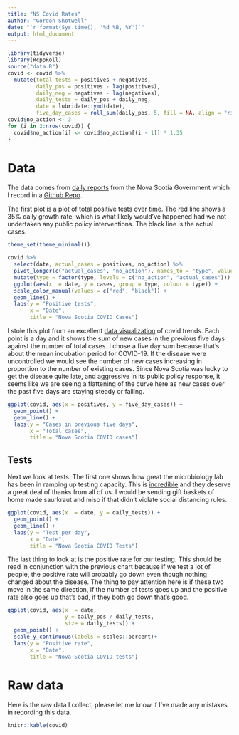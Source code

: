 ```yaml
---
title: "NS Covid Rates"
author: "Gordon Shotwell"
date: "`r format(Sys.time(), '%d %B, %Y')`"
output: html_document
---
```


```r
library(tidyverse)
library(RcppRoll)
source("data.R")
covid <- covid %>% 
  mutate(total_tests = positives + negatives,
         daily_pos = positives - lag(positives),
         daily_neg = negatives - lag(negatives),
         daily_tests = daily_pos + daily_neg,
         date = lubridate::ymd(date),
         five_day_cases = roll_sum(daily_pos, 5, fill = NA, align = "right"))
covid$no_action <- 3
for (i in 2:nrow(covid)) {
  covid$no_action[i] <- covid$no_action[(i - 1)] * 1.35
}
```
# Data 

The data comes from [daily reports](https://novascotia.ca/coronavirus/#cases) from the Nova Scotia Government which I record in a [Github Repo](https://github.com/GShotwell/ns_covid).

The first plot is a plot of total positive tests over time. The red line shows a 35% daily growth rate, which is what likely would've happened had we not undertaken any public policy interventions. The black line is the actual cases.

```r
theme_set(theme_minimal())

covid %>% 
  select(date, actual_cases = positives, no_action) %>% 
  pivot_longer(c("actual_cases", "no_action"), names_to = "type", values_to = "cases") %>% 
  mutate(type = factor(type, levels = c("no_action", "actual_cases"))) %>% 
  ggplot(aes(x  = date, y = cases, group = type, colour = type)) +
  scale_color_manual(values = c("red", "black")) +
  geom_line() +
  labs(y = "Positive tests",
       x = "Date",
       title = "Nova Scotia COVID Cases") 
```

I stole this plot from an excellent [data visualization](https://aatishb.com/covidtrends/) of covid trends. Each point is a day and it shows the sum of new cases in the previous five days against the number of total cases. I chose a five day sum because that's about the mean incubation period for COVID-19. If the disease were uncontrolled we would see the number of new cases increasing in proportion to the number of existing cases. Since Nova Scotia was lucky to get the disease quite late, and aggressive in its public policy response, it seems like we are seeing a flattening of the curve here as new cases over the past five days are staying steady or falling. 

```r
ggplot(covid, aes(x = positives, y = five_day_cases)) +
  geom_point() +
  geom_line() +
  labs(y = "Cases in previous five days",
       x = "Total cases",
       title = "Nova Scotia COVID cases")
```

## Tests

Next we look at tests. The first one shows how great the microbiology lab has been in ramping up testing capacity. This is [incredible](https://www.cbc.ca/news/canada/nova-scotia/covid-19-microbiology-lab-testing-health-care-1.5515115) and they deserve a great deal of thanks from all of us. I would be sending gift baskets of home made saurkraut and miso if that didn't violate social distancing rules.

```r
ggplot(covid, aes(x  = date, y = daily_tests)) +
  geom_point() +
  geom_line() +
  labs(y = "Test per day",
       x = "Date",
       title = "Nova Scotia COVID Tests") 
```

The last thing to look at is the positive rate for our testing. This should be read in conjunction with the previous chart because if we test a lot of people, the positive rate will probably go down even though nothing changed about the disease. The thing to pay attention here is if these two move in the same direction, if the number of tests goes up and the positive rate also goes up that's bad, if they both go down that's good.

```r
ggplot(covid, aes(x  = date, 
                  y = daily_pos / daily_tests,
                  size = daily_tests)) +
  geom_point() +
  scale_y_continuous(labels = scales::percent)+
  labs(y = "Positive rate",
       x = "Date",
       title = "Nova Scotia COVID tests") 
```


# Raw data

Here is the raw data I collect, please let me know if I've made any mistakes in recording this data. 

```r
knitr::kable(covid)
```


